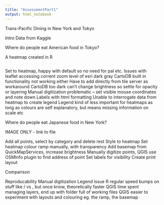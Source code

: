 ```yaml
---
title: "AssessmentPart1"
output: html_notebook
---
```


Trans-Pacific Dining in New York and Tokyo 

Intro
Data from Kaggle


Where do people eat American food in Tokyo?

A heatmap created in R

```r

```


Set to heatmap, happy with default so no need for pal etc.
Issues with leaflet accessing corrent zoom level of esri dark gray
CartoDB built in functionality not working either
Have to add directly from tile server as workaround
CartoDB too dark can’t change brightness so settle for opacity or layering
Manual digitization problematic – set visible mouse coordinates and note down
Labels with html formatting
Unable to interrogate data from heatmap to create legend
Legend kind of less important for heatmaps as long as colours are self explanatory, but means missing information on scale etc


Where do people eat Japanese food in New York?

IMAGE ONLY - link to file

Add all points, select by category and delete rest
Style to heatmap
Set heatmap colour ramp manually, with transparency
Add basemap from QuickMapServices, increase brightness
Manually digitize points, QGIS use OSMInfo plugin to find address of point
Set labels for visibility
Create print layout




Comparison

Reproducability
Manual digitization
Legend issue
R regular speed bumps on stuff like / vs \, but once know, theoretically faster
QGIS time spent managing layers, end up with folder full of working files
QGIS easier to experiment with layouts and colouring eg. the ramp, the basemap 

